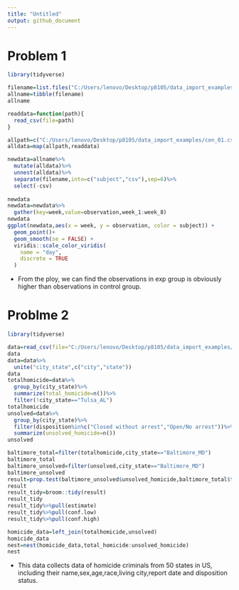 ```yaml
---
title: "Untitled"
output: github_document
---
```


# Problem 1
```r
library(tidyverse)

filename=list.files("C:/Users/lenovo/Desktop/p8105/data_import_examples",pattern="^con|^exp")
allname=tibble(filename)
allname

readdata=function(path){
  read_csv(file=path)
}

allpath=c("C:/Users/lenovo/Desktop/p8105/data_import_examples/con_01.csv","C:/Users/lenovo/Desktop/p8105/data_import_examples/con_02.csv","C:/Users/lenovo/Desktop/p8105/data_import_examples/con_03.csv","C:/Users/lenovo/Desktop/p8105/data_import_examples/con_04.csv","C:/Users/lenovo/Desktop/p8105/data_import_examples/con_05.csv","C:/Users/lenovo/Desktop/p8105/data_import_examples/con_06.csv","C:/Users/lenovo/Desktop/p8105/data_import_examples/con_07.csv","C:/Users/lenovo/Desktop/p8105/data_import_examples/con_08.csv","C:/Users/lenovo/Desktop/p8105/data_import_examples/con_09.csv","C:/Users/lenovo/Desktop/p8105/data_import_examples/con_10.csv","C:/Users/lenovo/Desktop/p8105/data_import_examples/exp_01.csv","C:/Users/lenovo/Desktop/p8105/data_import_examples/exp_02.csv","C:/Users/lenovo/Desktop/p8105/data_import_examples/exp_03.csv","C:/Users/lenovo/Desktop/p8105/data_import_examples/exp_04.csv","C:/Users/lenovo/Desktop/p8105/data_import_examples/exp_05.csv","C:/Users/lenovo/Desktop/p8105/data_import_examples/exp_06.csv","C:/Users/lenovo/Desktop/p8105/data_import_examples/exp_07.csv","C:/Users/lenovo/Desktop/p8105/data_import_examples/exp_08.csv","C:/Users/lenovo/Desktop/p8105/data_import_examples/exp_09.csv","C:/Users/lenovo/Desktop/p8105/data_import_examples/exp_10.csv")
alldata=map(allpath,readdata)

newdata=allname%>%
  mutate(alldata)%>%
  unnest(alldata)%>%
  separate(filename,into=c("subject","csv"),sep=6)%>%
  select(-csv)
 
newdata
newdata=newdata%>%
  gather(key=week,value=observation,week_1:week_8)
newdata
ggplot(newdata,aes(x = week, y = observation, color = subject)) + 
  geom_point()+
  geom_smooth(se = FALSE) +
  viridis::scale_color_viridis(
    name = "day", 
    discrete = TRUE
  )

```

* From the ploy, we can find the observations in exp group is obviously higher than observations in control group.


# Problme 2
```r
library(tidyverse)

data=read_csv(file="C:/Users/lenovo/Desktop/p8105/data_import_examples/homicide-data.csv")
data
data=data%>%
  unite("city_state",c("city","state"))
data
totalhomicide=data%>%
  group_by(city_state)%>%
  summarize(total_homicide=n())%>%
  filter(!city_state=="Tulsa_AL")
totalhomicide
unsolved=data%>%
  group_by(city_state)%>%
  filter(disposition%in%c("Closed without arrest","Open/No arrest"))%>%
  summarize(unsolved_homicide=n())
unsolved  

baltimore_total=filter(totalhomicide,city_state=="Baltimore_MD")
baltimore_total
baltimore_unsolved=filter(unsolved,city_state=="Baltimore_MD")
baltimore_unsolved
result=prop.test(baltimore_unsolved$unsolved_homicide,baltimore_total$total_homicide)
result
result_tidy=broom::tidy(result)
result_tidy
result_tidy%>%pull(estimate)
result_tidy%>%pull(conf.low)
result_tidy%>%pull(conf.high)

homicide_data=left_join(totalhomicide,unsolved)
homicide_data
nest=nest(homicide_data,total_homicide:unsolved_homicide)
nest

```

* This data collects data of homicide criminals from 50 states in US, including their name,sex,age,race,living city,report date and disposition status. 